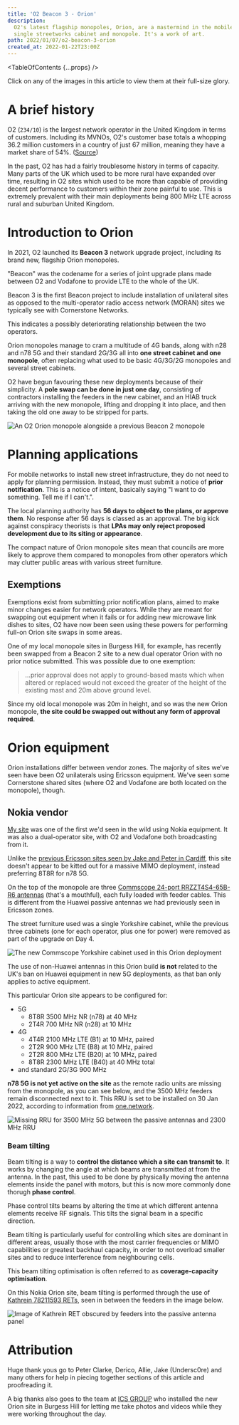 ```yaml
---
title: 'O2 Beacon 3 - Orion'
description:
  O2's latest flagship monopoles, Orion, are a mastermind in the mobile networking world, cramming two 5G carriers and tonnes of 4G bands into a
  single streetworks cabinet and monopole. It's a work of art.
path: 2022/01/07/o2-beacon-3-orion
created_at: 2022-01-22T23:00Z
---
```



<TableOfContents {...props} />

<FactBox title="Note">

Click on any of the images in this article to view them at their full-size glory.

</FactBox>

# A brief history

O2 (<Tooltip text="MCC: 234, MNC: 10"><code>234/10</code></Tooltip>) is the largest network operator in the United Kingdom in terms of customers.
Including its <Tooltip text="Mobile virtual network operators">MVNOs</Tooltip>, O2's customer base totals a whopping 36.2 million customers in a
country of just 67 million, meaning they have a market share of 54%.
([Source](https://news.o2.co.uk/press-release/o2-continues-customer-growth-and-profitability-as-it-supports-uk-through-pandemic))

In the past, O2 has had a fairly troublesome history in terms of capacity. Many parts of the UK which used to be more rural have expanded over
time, resulting in O2 sites which used to be more than capable of providing decent performance to customers within their zone painful to use.
This is extremely prevalent with their main deployments being 800 MHz LTE across rural and suburban United Kingdom.

# Introduction to Orion

In 2021, O2 launched its **Beacon 3** network upgrade project, including its brand new, flagship Orion monopoles.

<FactBox>

"Beacon" was the codename for a series of joint upgrade plans made between O2 and Vodafone to provide LTE to the whole of the UK.

Beacon 3 is the first Beacon project to include installation of <Tooltip text="one network operator">unilateral</Tooltip> sites as opposed to the
multi-operator radio access network (MORAN) sites we typically see with Cornerstone Networks.

This indicates a possibly deteriorating relationship between the two operators.

</FactBox>

Orion monopoles manage to cram a multitude of 4G bands, along with n28 and n78 5G and their standard 2G/3G all into **one street cabinet and one
monopole**, often replacing what used to be basic 4G/3G/2G monopoles and several street cabinets.

O2 have begun favouring these new deployments because of their simplicity. A **pole swap can be done in just one day**, consisting of contractors
installing the feeders in the new cabinet, and an HIAB truck arriving with the new monopole, lifting and dropping it into place, and then taking
the old one away to be stripped for parts.

![An O2 Orion monopole alongside a previous Beacon 2 monopole](./orion_vs_old.jpg)

# Planning applications

For mobile networks to install new street infrastructure, they do not need to apply for planning permission. Instead, they must submit a notice
of **prior notification**. This is a notice of intent, basically saying "I want to do something. Tell me if I can't.".

The local planning authority has **56 days to object to the plans, or approve them**. No response after 56 days is classed as an approval. The
big kick against conspiracy theorists is that **LPAs may only reject proposed development due to its siting or appearance**.

The compact nature of Orion monopole sites mean that councils are more likely to approve them compared to monopoles from other operators which
may clutter public areas with various street furniture.

## Exemptions

Exemptions exist from submitting prior notification plans, aimed to make minor changes easier for network operators. While they are meant for
swapping out equipment when it fails or for adding new microwave link dishes to sites, O2 have now been seen using these powers for performing
full-on Orion site swaps in some areas.

One of my local monopole sites in Burgess Hill, for example, has recently been swapped from a Beacon 2 site to a new dual operator Orion with no
prior notice submitted. This was possible due to one exemption:

> ...prior approval does not apply to ground-based masts which when altered or replaced would not exceed the greater of the height of the
> existing mast and 20m above ground level.

Since my old local monopole was 20m in height, and so was the new Orion monopole, **the site could be swapped out without any form of approval
required**.

# Orion equipment

Orion installations differ between vendor zones. The majority of sites we've seen have been O2 <Tooltip text="only O2">unilaterals</Tooltip>
using Ericsson equipment. We've seen some Cornerstone shared sites (where O2 and Vodafone are both located on the monopole), though.

## Nokia vendor

[My site](https://www.google.com/maps/place/50%C2%B058'00.2%22N+0%C2%B008'13.7%22W/@50.9667335,-0.1376914,19z) was one of the first we'd seen in
the wild using Nokia equipment. It was also a dual-operator site, with O2 and Vodafone both broadcasting from it.

Unlike the [previous Ericsson sites seen by Jake and Peter in Cardiff](https://www.youtube.com/watch?v=ou_CGjbQ8uc), this site doesn't appear to
be kitted out for a massive MIMO deployment, instead preferring 8T8R for n78 5G.

On the top of the monopole are three
[Commscope 24-port RRZZT4S4-65B-R6 antennas](https://www.commscope.com/product-type/antennas/base-station-antennas-equipment/base-station-antennas/itemrrzzt4s4-65b-r6/)
(that's a mouthful), each fully loaded with feeder cables. This is different from the Huawei passive antennas we had previously seen in Ericsson
zones.

The street furniture used was a single Yorkshire cabinet, while the previous three cabinets (one for each operator, plus one for power) were
removed as part of the upgrade on Day 4.

![The new Commscope Yorkshire cabinet used in this Orion deployment](./commscope_cabinet.jpg)

<FactBox title="It's worth knowing...">

The use of non-Huawei antennas in this Orion build **is not** related to the UK's ban on Huawei equipment in new 5G deployments, as that ban only
applies to active equipment.

</FactBox>

This particular Orion site appears to be configured for:

- 5G
  - 8T8R 3500 MHz NR (n78) at 40 MHz
  - 2T4R 700 MHz NR (n28) at 10 MHz
- 4G
  - 4T4R 2100 MHz LTE (B1) at 10 MHz, paired
  - 2T2R 900 MHz LTE (B8) at 10 MHz, paired
  - 2T2R 800 MHz LTE (B20) at 10 MHz, paired
  - 8T8R 2300 MHz LTE (B40) at 40 MHz total
- and standard 2G/3G 900 MHz

**n78 5G is not yet active on the site** as the remote radio units are missing from the monopole, as you can see below, and the 3500 MHz feeders
remain disconnected next to it. This RRU is set to be installed on 30 Jan 2022, according to information from
[one.network](https://one.network/).

![Missing RRU for 3500 MHz 5G between the passive antennas and 2300 MHz RRU](./missing-rru.png)

### Beam tilting

Beam tilting is a way to **control the distance which a site can transmit to**. It works by changing the angle at which beams are transmitted at
from the antenna. In the past, this used to be done by physically moving the antenna elements inside the panel with motors, but this is now more
commonly done thorugh **phase control**.

Phase control tilts beams by altering the time at which different antenna elements receive RF signals. This tilts the signal beam in a specific
direction.

<FactBox>

Beam tilting is particularly useful for controlling which sites are dominant in different areas, usually those with the most carrier frequencies
or MIMO capabilities or greatest backhaul capacity, in order to not overload smaller sites and to reduce interference from neighbouring cells.

This beam tilting optimisation is often referred to as **coverage-capacity optimisation**.

</FactBox>

On this Nokia Orion site, beam tilting is performed through the use of
[Kathrein 78211593 RETs](https://marketplace.shields-e.com/Product/Details/78211593), seen in between the feeders in the image below.

![Image of Kathrein RET obscured by feeders into the passive antenna panel](./kathrein-rets.jpg)

# Attribution

Huge thank yous go to Peter Clarke, Derico, Allie, Jake (Undersc0re) and many others for help in piecing together sections of this article and
proofreading it.

A big thanks also goes to the team at [ICS GROUP](https://www.linkedin.com/company/intelligent-communications-solutions-limited/) who installed
the new Orion site in Burgess Hill for letting me take photos and videos while they were working throughout the day.

<!--
- Kathrein 78211593 https://marketplace.shields-e.com/Product/Details/78211593
  - RET - tilting the antenna
    - no longer motors -- phase control
    - altering the time antennas receive the signal changes the tilt
  - https://en.wikipedia.org/wiki/Beam_tilt
- feeder tag - CAL -> calibration port
  - for beams, esp high TRx levels
- n78 5G 8TRx
  - missing 5G RRUs
- Commscope antennas, rather than typical Huawei https://www.commscope.com/product-type/antennas/base-station-antennas-equipment/base-station-antennas/itemrrzzt4s4-65b-r6/
  - high port config
-->
